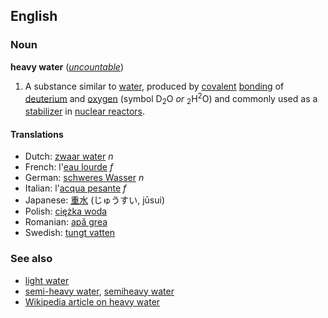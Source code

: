 ==English==
===Noun===
'''heavy water''' (''[[uncountable]]'')

#A substance similar to [[water]], produced by [[covalent]] [[bonding]] of [[deuterium]] and [[oxygen]] (symbol D<sub>2</sub>O ''or'' <sub>2</sub>H<sup>2</sup>O) and commonly used as a [[stabilizer]] in [[nuclear reactor]]s.

====Translations====
*Dutch: [[zwaar water]] ''n''
*French: l'[[eau lourde]] ''f''
*German: [[schweres Wasser]] ''n''
*Italian: l'[[acqua pesante]] ''f''
*Japanese: [[重水]] (じゅうすい, jūsui)
*Polish: [[ciężka woda]]
*Romanian: [[apă grea]]
*Swedish: [[tungt vatten]]

===See also===
*[[light water]]
*[[semi-heavy water]], [[semiheavy water]]
*[[w:Heavy_water|Wikipedia article on heavy water]]